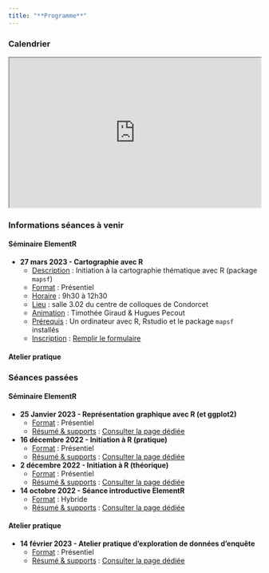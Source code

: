 ```yaml
---
title: "**Programme**"
---
```



### Calendrier

<iframe src="https://framagenda.org/apps/calendar/embed/d3TL5XK9tRBJNnmC/listYear/now" width="100%" height="300"></iframe>

### Informations séances à venir

::: panel-tabset

#### **Séminaire ElementR**

-   **27 mars 2023 - Cartographie avec R**
    -   <u>Description</u> : Initiation à la cartographie thématique avec R (package `mapsf`)
    -   <u>Format</u> : Présentiel
    -   <u>Horaire</u> : 9h30 à 12h30 
    -   <u>Lieu</u> : salle 3.02 du centre de colloques de Condorcet
    -   <u>Animation</u> : Timothée Giraud & Hugues Pecout
    -   <u>Prérequis</u> : Un ordinateur avec R, Rstudio et le package `mapsf` installés
    -   <u>Inscription</u> : [Remplir le formulaire](https://evento.renater.fr/survey/seance-elementr-cartographie-avec-r-y5yyk0ko)


#### **Atelier pratique**


:::

### Séances passées

::: panel-tabset
#### **Séminaire ElementR**

-   **25 Janvier 2023 - Représentation graphique avec R (et ggplot2)**
    -   <u>Format</u> : Présentiel
    -   <u>Résumé & supports</u> : [Consulter la page dédiée](posts/seance4_ggplot.html)
-   **16 décembre 2022 - Initiation à R (pratique)**
    -   <u>Format</u> : Présentiel
    -   <u>Résumé & supports</u> : [Consulter la page dédiée](posts/seance3.html)
-   **2 décembre 2022 - Initiation à R (théorique)**
    -   <u>Format</u> : Présentiel
    -   <u>Résumé & supports</u> : [Consulter la page dédiée](posts/seance2.html)
-   **14 octobre 2022 - Séance introductive ElementR**
    -   <u>Format</u> : Hybride
    -   <u>Résumé & supports</u> : [Consulter la page dédiée](posts/seance1.html)

#### **Atelier pratique**

-   **14 février 2023 - Atelier pratique d'exploration de données d'enquête**
    -   <u>Format</u> : Présentiel
    -   <u>Résumé & supports</u> : [Consulter la page dédiée](posts/atelier_enquete_sncf.html)


:::
